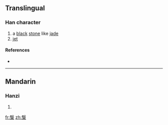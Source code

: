 ==Translingual==

===Han character===
{{Han char|rn=96|rad=玉|as=11|sn=16|four=7710<sub>3</sub>|canj=尸水一土戈 (SEMGI)}}

# a [[black]] [[stone]] like [[jade]]
# [[jet]]

====References====
* {{Han ref|kx=0740.190|dkj=21188|dj=1150.110|hdz=21136.110|uh=747F|ud=29823|bh=EA62|bd=60002}}

----

==Mandarin==

===Hanzi===
{{cmn-hanzi|pin=[[li]] ([[li5]]), [[yī]] ([[yi1]])|wg=li<sup>5</sup>, i<sup>1</sup>}}

# {{defn|Mandarin}}

[[fr:瑿]]
[[zh:瑿]]